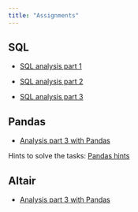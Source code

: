 ```yaml
---
title: "Assignments"
---
```


## SQL 

- [SQL analysis part 1](https://colab.research.google.com/github/kirenz/lab-competitive/blob/main/code/analysis-1-c.ipynb)

- [SQL analysis part 2](https://colab.research.google.com/github/kirenz/lab-competitive/blob/main/code/analysis-2-c.ipynb)

- [SQL analysis part 3](https://colab.research.google.com/github/kirenz/lab-competitive/blob/main/code/analysis-3-c.ipynb)

## Pandas


- [Analysis part 3 with Pandas](https://colab.research.google.com/github/kirenz/lab-competitive/blob/main/code/analysis-3-pandas.ipynb)

::: {.callout-note}
Hints to solve the tasks: [Pandas hints](/pandas-hints.qmd) 
:::


## Altair 

- [Analysis part 3 with Pandas](https://colab.research.google.com/github/kirenz/lab-competitive/blob/main/code/analysis-3-altair.ipynb)